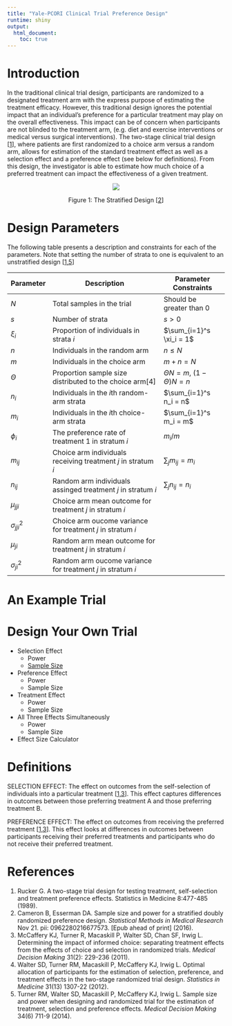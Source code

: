```yaml
---
title: "Yale-PCORI Clinical Trial Preference Design"
runtime: shiny
output: 
  html_document:
    toc: true
---
```


# Introduction

In the traditional clinical trial design, participants are randomized to a 
designated treatment arm with the express purpose of estimating the treatment 
efficacy.  However, this traditional design ignores the potential impact that 
an individual’s preference for a particular treatment may play on the overall 
effectiveness.  This impact can be of concern when participants are not 
blinded to the treatment arm, (e.g. diet and exercise interventions or medical 
versus surgical interventions).  The two-stage clinical trial design [[1](#section-references)], where 
patients are first randomized to a choice arm versus a random arm, allows for 
estimation of the standard treatment effect as well as a selection effect and 
a preference effect (see below for definitions).  From this design, the 
investigator is able to estimate how much choice of a preferred treatment can 
impact the effectiveness of a given treatment.

<center>
![](strat-figure1.png) 

Figure 1: The Stratified Design [[2](#section-references)]
</center>

# Design Parameters

The following table presents a description and constraints for each of the parameters.
Note that setting the number of strata to one is equivalent to an unstratified design [[1,5](#section-references)]

<center>
Parameter | Description | Parameter Constraints
----------|-------------------------------- | ------------------
$N$ | Total samples in the trial | Should be greater than 0 
$s$ | Number of strata | $s > 0$
$\xi_i$ | Proportion of individuals in strata $i$ | $\sum_{i=1}^s \xi_i = 1$
$n$ | Individuals in the random arm | $n \leq N$
$m$ | Individuals in the choice arm | $m + n = N$
$\Theta$ | Proportion sample size distributed to the choice arm[4] | $\Theta N=m$, $(1-\Theta)N=n$
$n_i$ | Individuals in the $i$th random-arm strata | $\sum_{i=1}^s n_i = n$
$m_i$ | Individuals in the $i$th choice-arm strata | $\sum_{i=1}^s m_i = m$
$\phi_i$ | The preference rate of treatment 1 in stratum $i$ | $m_i / m$ 
$m_{ij}$ | Choice arm individuals receiving treatment $j$ in stratum $i$ | $\sum_j m_{ij} = m_i$
$n_{ij}$ | Random arm individuals assinged treatment $j$ in stratum $i$ | $\sum_j n_{ij} = n_i$
$\mu_{jji}$ | Choice arm mean outcome for treatment $j$ in stratum $i$ | 
$\sigma^2_{jji}$ | Choice arm oucome variance for treatment $j$ in stratum $i$ | 
$\mu_{ji}$ | Random arm mean outcome for treatment $j$ in stratum $i$ | 
$\sigma^2_{ji}$ | Random arm oucome variance for treatment $j$ in stratum $i$ | 
</center>

# An Example Trial



# Design Your Own Trial

- Selection Effect
    - Power 
    - [Sample Size](../stratified-sample-calculator)
- Preference Effect
    - Power 
    - Sample Size
- Treatment Effect
    - Power 
    - Sample Size
- All Three Effects Simultaneously
    - Power 
    - Sample Size
- Effect Size Calculator

# Definitions

SELECTION EFFECT: The effect on outcomes from the self-selection of individuals into a particular treatment [[1,3](#section-references)].  This effect captures differences in outcomes between those preferring treatment A and those preferring treatment B.

PREFERENCE EFFECT: The effect on outcomes from receiving the preferred treatment [[1,3](#section-references)]. This effect looks at differences in outcomes between participants receiving their preferred treatments and participants who do not receive their preferred treatment.


# References

1.	Rucker G. A two-stage trial design for testing treatment, self-selection and treatment preference effects. Statistics in Medicine 8:477-485 (1989).
2.	Cameron B, Esserman DA. Sample size and power for a stratified doubly randomized preference design. _Statistical Methods in Medical Research_ Nov 21. pii: 0962280216677573. [Epub ahead of print] (2016).
3.	McCaffery KJ, Turner R, Macaskill P, Walter SD, Chan SF, Irwig L. Determining the impact of informed choice: separating treatment effects from the effects of choice and selection in randomized trials. _Medical Decision Making_ 31(2): 229-236 (2011).
4.	Walter SD, Turner RM, Macaskill P, McCaffery KJ, Irwig L. Optimal allocation of participants for the estimation of selection, preference, and treatment effects in the two-stage randomized trial design. _Statistics in Medicine_ 31(13) 1307-22 (2012).
5.	Turner RM, Walter SD, Macaskill P, McCaffery KJ, Irwig L. Sample size and power when designing and randomized trial for the estimation of treatment, selection and preference effects. _Medical Decision Making_ 34(6) 711-9 (2014).

